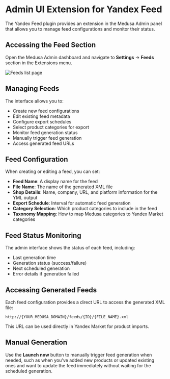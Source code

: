 # Admin UI Extension for Yandex Feed

The Yandex Feed plugin provides an extension in the Medusa Admin panel that allows you to manage feed configurations and monitor their status.

## Accessing the Feed Section

Open the Medusa Admin dashboard and navigate to **Settings** -> **Feeds** section in the Extensions menu.

![Feeds list page](https://github.com/user-attachments/assets/7998358a-a0ed-4f46-8927-0db3189aea31)

## Managing Feeds

The interface allows you to:

- Create new feed configurations
- Edit existing feed metadata
- Configure export schedules
- Select product categories for export
- Monitor feed generation status
- Manually trigger feed generation
- Access generated feed URLs

## Feed Configuration

When creating or editing a feed, you can set:

- **Feed Name**: A display name for the feed
- **File Name**: The name of the generated XML file
- **Shop Details**: Name, company, URL, and platform information for the YML output
- **Export Schedule**: Interval for automatic feed generation
- **Category Selection**: Which product categories to include in the feed
- **Taxonomy Mapping**: How to map Medusa categories to Yandex Market categories

## Feed Status Monitoring

The admin interface shows the status of each feed, including:

- Last generation time
- Generation status (success/failure)
- Next scheduled generation
- Error details if generation failed

## Accessing Generated Feeds

Each feed configuration provides a direct URL to access the generated XML file:

```
http://{YOUR_MEDUSA_DOMAIN}/feeds/{ID}/{FILE_NAME}.xml
```

This URL can be used directly in Yandex Market for product imports.

## Manual Generation

Use the **Launch now** button to manually trigger feed generation when needed, such as when you've added new products or updated existing ones and want to update the feed immediately without waiting for the scheduled generation.
